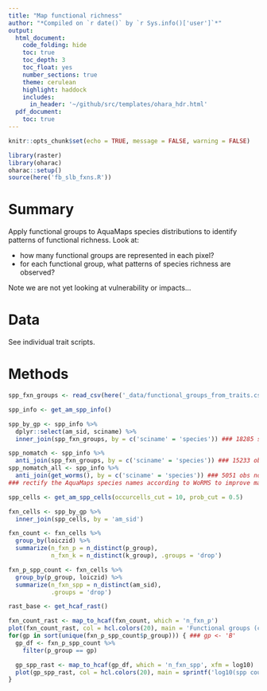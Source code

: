 ```yaml
---
title: "Map functional richness"
author: "*Compiled on `r date()` by `r Sys.info()['user']`*"
output: 
  html_document:
    code_folding: hide
    toc: true
    toc_depth: 3
    toc_float: yes
    number_sections: true
    theme: cerulean
    highlight: haddock
    includes: 
      in_header: '~/github/src/templates/ohara_hdr.html'
  pdf_document:
    toc: true
---
```


``` r

knitr::opts_chunk$set(echo = TRUE, message = FALSE, warning = FALSE)

library(raster)
library(oharac)
oharac::setup()
source(here('fb_slb_fxns.R'))

```

# Summary

Apply functional groups to AquaMaps species distributions to identify patterns of functional richness.  Look at:

* how many functional groups are represented in each pixel?
* for each functional group, what patterns of species richness are observed?

Note we are not yet looking at vulnerability or impacts...

# Data

See individual trait scripts.

# Methods

``` r
spp_fxn_groups <- read_csv(here('_data/functional_groups_from_traits.csv'))

spp_info <- get_am_spp_info()

spp_by_gp <- spp_info %>% 
  dplyr::select(am_sid, sciname) %>%
  inner_join(spp_fxn_groups, by = c('sciname' = 'species')) ### 18285 spp matched in fxn gps

spp_nomatch <- spp_info %>% 
  anti_join(spp_fxn_groups, by = c('sciname' = 'species')) ### 15233 obs not matched in fxn gps
spp_nomatch_all <- spp_info %>%
  anti_join(get_worms(), by = c('sciname' = 'species')) ### 5051 obs not matched at all
### rectify the AquaMaps species names according to WoRMS to improve matches!!!
```


``` r
spp_cells <- get_am_spp_cells(occurcells_cut = 10, prob_cut = 0.5)

fxn_cells <- spp_by_gp %>%
  inner_join(spp_cells, by = 'am_sid')

fxn_count <- fxn_cells %>%
  group_by(loiczid) %>%
  summarize(n_fxn_p = n_distinct(p_group),
            n_fxn_k = n_distinct(k_group), .groups = 'drop')

fxn_p_spp_count <- fxn_cells %>%
  group_by(p_group, loiczid) %>%
  summarize(n_fxn_spp = n_distinct(am_sid), 
            .groups = 'drop')

```

``` r
rast_base <- get_hcaf_rast()

fxn_count_rast <- map_to_hcaf(fxn_count, which = 'n_fxn_p')
plot(fxn_count_rast, col = hcl.colors(20), main = 'Functional groups (count)')
for(gp in sort(unique(fxn_p_spp_count$p_group))) { ### gp <- 'B'
  gp_df <- fxn_p_spp_count %>%
    filter(p_group == gp)

  gp_spp_rast <- map_to_hcaf(gp_df, which = 'n_fxn_spp', xfm = log10)
  plot(gp_spp_rast, col = hcl.colors(20), main = sprintf('log10(spp count) in functional group %s', gp))
}
```
